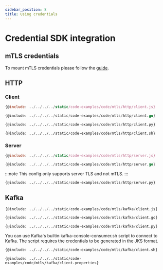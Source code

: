 ```yaml
---
sidebar_position: 8
title: Using credentials
---
```



# Credential SDK integration

## mTLS credentials

To mount mTLS credentials please follow the [guide](/documentation/guides/k8s-mtls/).

## HTTP
### Client

<Tabs>
<TabItem value="js" label="JS" default>

```js
{@include: ../../../../static/code-examples/code/mtls/http/client.js}
```
</TabItem>
<TabItem value="go" label="GO">

```go
{@include: ../../../../static/code-examples/code/mtls/http/client.go}
```
</TabItem>
<TabItem value="python" label="Python">

```python
{@include: ../../../../static/code-examples/code/mtls/http/client.py}
```
</TabItem>
<TabItem value="curl" label="cURL">

```shell
{@include: ../../../../static/code-examples/code/mtls/http/client.sh}
```
</TabItem>
</Tabs>

### Server

<Tabs>
<TabItem value="js" label="JS" default>

```js
{@include: ../../../../static/code-examples/code/mtls/http/server.js}
```
</TabItem>
<TabItem value="go" label="GO">

```go
{@include: ../../../../static/code-examples/code/mtls/http/server.go}
```
</TabItem>
<TabItem value="python" label="Python">

:::note
This config only supports server TLS and not mTLS.
:::

```python
{@include: ../../../../static/code-examples/code/mtls/http/server.py}
```
</TabItem>
</Tabs>

## Kafka
<Tabs>
<TabItem value="js" label="JS" default>

```python
{@include: ../../../../static/code-examples/code/mtls/kafka/client.js}
```
</TabItem>
<TabItem value="go" label="GO">

```python
{@include: ../../../../static/code-examples/code/mtls/kafka/client.go}
```
</TabItem>
<TabItem value="python" label="Python">

```python
{@include: ../../../../static/code-examples/code/mtls/kafka/client.py}
```
</TabItem>
<TabItem value="bash" label="Bash" default>
You can use Kafka's builtin kafka-console-consumer.sh script to connect to Kafka. The script requires the credentials
to be generated in the JKS format.
<Tabs>
<TabItem value="bash" label="Bash" default>

```bash
{@include: ../../../../static/code-examples/code/mtls/kafka/client.sh}
```
</TabItem>
<TabItem value="client.properties" label="client.properties">

```properties
{@include: ../../../../static/code-examples/code/mtls/kafka/client.properties}
```
</TabItem>
</Tabs>
</TabItem>
</Tabs>
